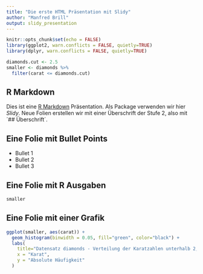 ```yaml
---
title: "Die erste HTML Präsentation mit Slidy"
author: "Manfred Brill"
output: slidy_presentation
---
```


```r
knitr::opts_chunk$set(echo = FALSE)
library(ggplot2, warn.conflicts = FALSE, quietly=TRUE)
library(dplyr, warn.conflicts = FALSE, quietly=TRUE)

diamonds.cut <- 2.5
smaller <- diamonds %>%
  filter(carat <= diamonds.cut)
```

## R Markdown

Dies ist eine [R Markdown](http://rmarkdown.rstudio.com) Präsentation. Als Package verwenden wir hier *Slidy*. Neue Folien erstellen wir
mit einer Überschrift der Stufe 2, also mit 
´## Überschrift´.

## Eine Folie mit Bullet Points

- Bullet 1
- Bullet 2
- Bullet 3

## Eine Folie mit R Ausgaben

```r
smaller
```

## Eine Folie mit einer Grafik

```r
ggplot(smaller, aes(carat)) +
  geom_histogram(binwidth = 0.05, fill="green", color="black") +
  labs(
    title="Datensatz diamonds - Verteilung der Karatzahlen unterhalb 2,5 Karat",
    x = "Karat",
    y = "Absolute Häufigkeit"
  )
```

